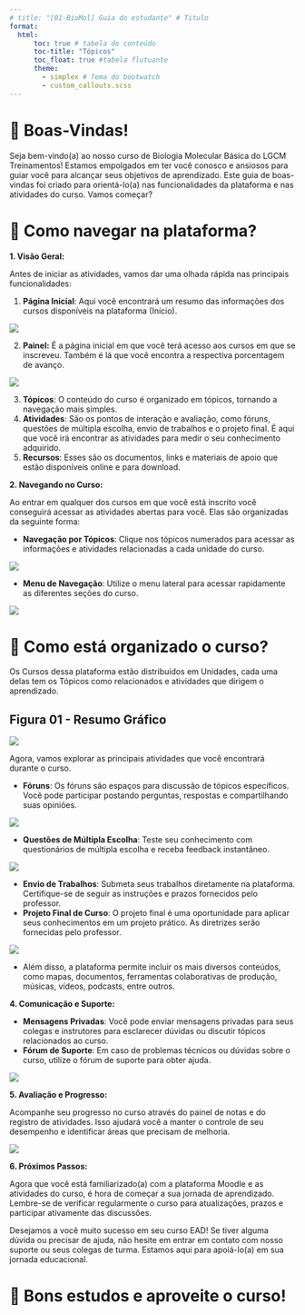 ```yaml
---
# title: "[01-BioMol] Guia do estudante" # Titulo
format:
  html:
      toc: true # tabela de conteúdo
      toc-title: "Tópicos"
      toc_float: true #tabela flutuante
      theme: 
        - simplex # Tema do bootwatch
        - custom_callouts.scss
---
```


# **🥳 Boas-Vindas!**

Seja bem-vindo(a) ao nosso curso de Biologia Molecular Básica do LGCM Treinamentos! Estamos empolgados em ter você conosco e ansiosos para guiar você para alcançar seus objetivos de aprendizado. Este guia de boas-vindas foi criado para orientá-lo(a) nas funcionalidades da plataforma e nas atividades do curso. Vamos começar?

# 🧭 Como navegar na plataforma?

**1. Visão Geral:**

Antes de iniciar as atividades, vamos dar uma olhada rápida nas principais funcionalidades:

1. **Página Inicial**: Aqui você encontrará um resumo das informações dos cursos disponíveis na plataforma (Início).   
    
::: {.callout-fig .icon .callout-note collapse="true"}
![](%5B01-BioMol%5D%20Guia%20do%20estudante/Captura_de_tela_de_2023-09-14_10-57-08.png)
:::
    
2. **Painel:** É a página inicial em que você terá acesso aos cursos em que se inscreveu. Também é lá que você encontra a respectiva porcentagem de avanço.
    
::: {.callout-fig .icon .callout-note collapse="true"}
![](%5B01-BioMol%5D%20Guia%20do%20estudante/Captura_de_tela_de_2023-09-14_16-22-57.png)
:::
    
3. **Tópicos**: O conteúdo do curso é organizado em tópicos, tornando a navegação mais simples.
4. **Atividades**: São os pontos de interação e avaliação, como fóruns, questões de múltipla escolha, envio de trabalhos e o projeto final. É aqui que você irá encontrar as atividades para medir o seu conhecimento adquirido.
5. **Recursos**: Esses são os documentos, links e materiais de apoio que estão disponíveis online e para download.

**2. Navegando no Curso:**

Ao entrar em qualquer dos cursos em que você está inscrito você conseguirá acessar as atividades abertas para você. Elas são organizadas da seguinte forma:

- **Navegação por Tópicos**: Clique nos tópicos numerados para acessar as informações e atividades relacionadas a cada unidade do curso.

::: {.callout-fig .icon .callout-note collapse="true"}
![](%5B01-BioMol%5D%20Guia%20do%20estudante/Captura_de_tela_de_2023-09-14_11-58-25.png)
:::

- **Menu de Navegação**: Utilize o menu lateral para acessar rapidamente as diferentes seções do curso.

::: {.callout-fig .icon .callout-note collapse="true"}
![](%5B01-BioMol%5D%20Guia%20do%20estudante/Captura_de_tela_de_2023-09-14_11-58-25%201.png)
:::

# 🤔 Como está organizado o curso?

Os Cursos dessa plataforma estão distribuídos em Unidades, cada uma delas tem os Tópicos como relacionados e atividades que dirigem o aprendizado.

::: {.callout-fig .icon .callout-note collapse="true"}
## Figura 01 - Resumo Gráfico
![](%5B01-BioMol%5D%20Guia%20do%20estudante/01-BioMol_Resumo_Grfico.png)
:::


Agora, vamos explorar as principais atividades que você encontrará durante o curso.

- **Fóruns**: Os fóruns são espaços para discussão de tópicos específicos. Você pode participar postando perguntas, respostas e compartilhando suas opiniões.

::: {.callout-fig .icon .callout-note collapse="true"}
![](%5B01-BioMol%5D%20Guia%20do%20estudante/Untitled_(1).png)
:::

- **Questões de Múltipla Escolha**: Teste seu conhecimento com questionários de múltipla escolha e receba feedback instantâneo.

::: {.callout-fig .icon .callout-note collapse="true"}
![](%5B01-BioMol%5D%20Guia%20do%20estudante/Untitled.png)
:::

- **Envio de Trabalhos**: Submeta seus trabalhos diretamente na plataforma. Certifique-se de seguir as instruções e prazos fornecidos pelo professor.
- **Projeto Final de Curso**: O projeto final é uma oportunidade para aplicar seus conhecimentos em um projeto prático. As diretrizes serão fornecidas pelo professor.

::: {.callout-fig .icon .callout-note collapse="true"}
![](%5B01-BioMol%5D%20Guia%20do%20estudante/Untitled%201.png)

:::
- Além disso, a plataforma permite incluir os mais diversos conteúdos, como mapas, documentos, ferramentas colaborativas de produção, músicas, vídeos, podcasts, entre outros.

**4. Comunicação e Suporte:**

- **Mensagens Privadas**: Você pode enviar mensagens privadas para seus colegas e instrutores para esclarecer dúvidas ou discutir tópicos relacionados ao curso.
- **Fórum de Suporte**: Em caso de problemas técnicos ou dúvidas sobre o curso, utilize o fórum de suporte para obter ajuda.

::: {.callout-fig .icon .callout-note collapse="true"}
![](%5B01-BioMol%5D%20Guia%20do%20estudante/Untitled%202.png)

:::
**5. Avaliação e Progresso:**

Acompanhe seu progresso no curso através do painel de notas e do registro de atividades. Isso ajudará você a manter o controle de seu desempenho e identificar áreas que precisam de melhoria.

::: {.callout-fig .icon .callout-note collapse="true"}
![](%5B01-BioMol%5D%20Guia%20do%20estudante/Untitled%203.png)

:::
**6. Próximos Passos:**

Agora que você está familiarizado(a) com a plataforma Moodle e as atividades do curso, é hora de começar a sua jornada de aprendizado. Lembre-se de verificar regularmente o curso para atualizações, prazos e participar ativamente das discussões.

Desejamos a você muito sucesso em seu curso EAD! Se tiver alguma dúvida ou precisar de ajuda, não hesite em entrar em contato com nosso suporte ou seus colegas de turma. Estamos aqui para apoiá-lo(a) em sua jornada educacional.

# 🎉 Bons estudos e aproveite o curso! 
